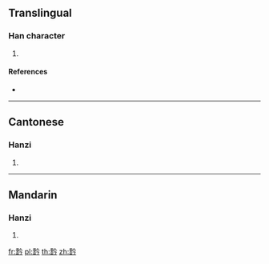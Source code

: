 {{character info/new}}
==Translingual==

===Han character===
{{Han char|rn=173|rad=雨|as=08|sn=16|four=18727|canj=MIOIN}}

# {{defn|Han|sort=雨08}}

====References====
* {{Han ref|kx=1375.270|dkj=42330|dj=1884.270|hdz=64066.110|uh=9712|ud=38674|bh=EC52|bd=60498}}

----

==Cantonese==

===Hanzi===
{{yue-hanzi|jyut=|y=yam1}}

# {{defn|lang=yue|sort=雨08}}

----

==Mandarin==

===Hanzi===
{{cmn-hanzi|pin=[[yīn]] ([[yin1]])|wg=yin<sup>1</sup>}}

# {{defn|lang=cmn|sort=雨08}}

[[fr:霒]]
[[pl:霒]]
[[th:霒]]
[[zh:霒]]